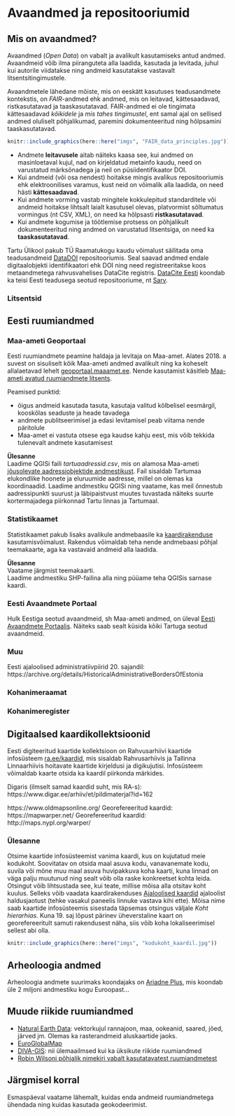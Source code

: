 # Avaandmed ja repositooriumid {#avaandmed}

## Mis on avaandmed?  

Avaandmed (*Open Data*) on vabalt ja avalikult kasutamiseks antud andmed. Avaandmeid võib ilma piiranguteta alla laadida, kasutada ja levitada, juhul kui autorile viidatakse ning andmeid kasutatakse vastavalt litsentsitingimustele.

<!-- Lisada utlib materjale ja muu üldine ülevaade. Andres võib teha.  -->

Avaandmetele lähedane mõiste, mis on eeskätt kasutuses teadusandmete kontekstis, on *FAIR*-andmed ehk andmed, mis on leitavad, kättesaadavad, ristkasutatavad ja taaskasutatavad. FAIR-andmed ei ole tingimata kättesaadavad *kõikidele* ja *mis tahes tingimustel*, ent samal ajal on sellised andmed oluliselt põhjalikumad, paremini dokumenteeritud ning hõlpsamini taaskasutatavad.   

```r
knitr::include_graphics(here::here("imgs", "FAIR_data_principles.jpg"))
```


- Andmete **leitavusele** aitab näiteks kaasa see, kui andmed on masinloetaval kujul, nad on kirjeldatud metainfo kaudu, need on varustatud märksõnadega ja neil on püsiidentifikaator DOI.    
- Kui andmeid (või osa nendest) hoitakse mingis avalikus repositooriumis ehk elektroonilises varamus, kust neid on võimalik alla laadida, on need hästi **kättesaadavad**.   
- Kui andmete vorming vastab mingitele kokkulepitud standarditele või andmeid hoitakse lihtsalt laialt kasutusel olevas, platvormist sõltumatus vormingus (nt CSV, XML), on need ka hõlpsasti **ristkasutatavad**.   
- Kui andmete kogumise ja töötlemise protsess on põhjalikult dokumenteeritud ning andmed on varustatud litsentsiga, on need ka **taaskasutatavad**.   

Tartu Ülikool pakub TÜ Raamatukogu kaudu võimalust säilitada oma teadusandmeid [DataDOI](https://datadoi.ee/) repositooriumis. Seal saavad andmed endale digitaalobjekti identifikaatori ehk DOI ning need registreeritakse koos metaandmetega rahvusvahelises DataCite registris. [DataCite Eesti](http://datacite.ee/datacite.php) koondab ka teisi Eesti teadusega seotud repositooriume, nt [Sarv](http://geokogud.info/).  



### Litsentsid

<!-- Paar sõna sellest, et andmetel peab olema litsents. Vaadata utlib videot või nt github litsentside juhist.  -->



## Eesti ruumiandmed

### Maa-ameti Geoportaal

Eesti ruumiandmete peamine haldaja ja levitaja on Maa-amet. Alates 2018. a suvest on sisuliselt kõik Maa-ameti andmed avalikult ning ka koheselt allalaetavad lehelt [geoportaal.maaamet.ee](https://geoportaal.maaamet.ee/). Nende kasutamist käsitleb [Maa-ameti avatud ruumiandmete litsents](https://geoportaal.maaamet.ee/docs/Avaandmed/ETAK_ruumiandmete_litsentsileping.pdf).

Peamised punktid: 

- õigus andmeid kasutada tasuta, kasutaja valitud kõlbelisel eesmärgil, kooskõlas seaduste ja heade tavadega
- andmete publitseerimisel ja edasi levitamisel peab viitama nende päritolule
- Maa-amet ei vastuta otsese ega kaudse kahju eest, mis võib tekkida tulenevalt andmete kasutamisest

**Ülesanne**  
Laadime QGISi faili *tartuaadressid.csv*, mis on alamosa Maa-ameti [jõusolevate aadressiobjektide andmestikust](https://xgis.maaamet.ee/adsavalik/extracts). Fail sisaldab Tartumaa elukondlike hoonete ja eluruumide aadresse, millel on olemas ka koordinaadid. Laadime andmestiku QGISi ning vaatame, kas meil õnnestub aadressipunkti suurust ja läbipaistvust muutes tuvastada näiteks suurte kortermajadega piirkonnad Tartu linnas ja Tartumaal.  

<!-- lisan siia täpsema juhendi ka-->


### Statistikaamet

Statistikaamet pakub lisaks avalikule andmebaasile ka [kaardirakenduse](https://estat.stat.ee/StatistikaKaart/VKR) kasutamisvõimalust. Rakendus võimaldab teha nende andmebaasi põhjal teemakaarte, aga ka vastavaid andmeid alla laadida.  

<!-- lisa siia screenshot -->
<!-- laadi mingid andmed alla ja proovi saada QGISi? Nt Loendused -> Rahva ja eluruumide loendus -> Eesti emakeelega rahvastik murdekeele oskuse järgi -> Asustusüksus -> Oskab mõnda murret  -->

**Ülesanne**  
Vaatame järgmist teemakaarti.  
<!-- lisa screenshot -->
Laadime andmestiku SHP-failina alla ning püüame teha QGISis sarnase kaardi.  


### Eesti Avaandmete Portaal

Hulk Eestiga seotud avaandmeid, sh Maa-ameti andmed, on üleval [Eesti Avaandmete Portaalis](https://opendata.riik.ee/). Näiteks saab sealt küsida kõiki Tartuga seotud avaandmeid.  

### Muu

Eesti ajaloolised administratiivpiirid 20. sajandil: https://archive.org/details/HistoricalAdministrativeBordersOfEstonia

### Kohanimeraamat

### Kohanimeregister

## Digitaalsed kaardikollektsioonid 

Eesti digiteeritud kaartide kollektsioon on Rahvusarhiivi kaartide infosüsteem [ra.ee/kaardid](http://www.ra.ee/kaardid/), mis sisaldab Rahvusarhiivis ja Tallinna Linnaarhiivis hoitavate kaartide kirjeldusi ja digikujutisi. Infosüsteem võimaldab kaarte otsida ka kaardil piirkonda märkides.


Digaris (ilmselt samad kaardid suht, mis RA-s): https://www.digar.ee/arhiiv/et/pildimaterjal?id=162
<!-- Lisada näiteid teistest riikidest -->

https://www.oldmapsonline.org/
Georefereeritud kaardid: https://mapwarper.net/
Georefereeritud kaardid: http://maps.nypl.org/warper/

### Ülesanne 

Otsime kaartide infosüsteemist vanima kaardi, kus on kujutatud meie kodukoht. Soovitatav on otsida maal asuva kodu, vanavanemate kodu, suvila või mõne muu maal asuva huvipakkuva koha kaarti, kuna linnad on väga palju muutunud ning sealt võib olla raske konkreetset kohta leida. Otsingut võib lihtsustada see, kui teate, millise mõisa alla otsitav koht kuulus. Selleks võib vaadata kaardirakenduses [Ajaloolised kaardid](https://xgis.maaamet.ee/xgis2/page/app/ajalooline) ajaloolist haldusjaotust (tehke vasakul paneelis linnuke vastava kihi ette). Mõisa nime saab kaartide infosüsteemis sisestada täpsemas otsingus väljale *Koht hierarhias*. Kuna 19. saj lõpust pärinev üheverstaline kaart on georefereeritult samuti rakendusest näha, siis võib koha lokaliseerimisel sellest abi olla. 

```r
knitr::include_graphics(here::here("imgs", "kodukoht_kaardil.jpg"))
```


## Arheoloogia andmed

<!-- Andres teeb. Võid mõtteid ja linke lisada -->

Arheoloogia andmete suurimaks koondajaks on [Ariadne Plus](https://ariadne-infrastructure.eu/), mis koondab üle 2 miljoni andmestiku kogu Euroopast...

## Muude riikide ruumiandmed

<!-- Andres teeb. Võid mõtteid ja linke lisada. Tean, et on mingi sait, kust saab kõik riigipiirid, looduse asjade (jõed järved jms), teed jms kätte. otsin üles -->

- [Natural Earth Data](https://www.naturalearthdata.com/): vektorkujul rannajoon, maa, ookeanid, saared, jõed, järved jm. Olemas ka rasterandmeid aluskaartide jaoks.  
- [EuroGlobalMap](https://eurogeographics.org/maps-for-europe/open-data/)  
- [DIVA-GIS](http://www.diva-gis.org/Data): nii ülemaailmsed kui ka üksikute riikide ruumiandmed 
- [Robin Wilsoni põhjalik nimekiri vabalt kasutatavatest ruumiandmetest](http://freegisdata.rtwilson.com/)

<!-- ML lisab hommikul veel -->



<!-- ## Esmaspäeval

Primaarsed andmed: kuidas enda kogutud andmetele koordinaate külge saada?

Käsitsi
EKI kohanimeandmebaas
ajaloolised kohanimed

Geokodeerimine
https://geoportaal.maaamet.ee/est/Teenused/Geokodeerimise-teenus-p440.html
täpsus, kvaliteet

Näiteks kv.ee andmestik (Taivo Pungas): suur andmestik, kus aadressid. 
Kuidas kinnisvarahinnad on aastate jooksul muutunud? Kas on näha mingite piirkondade populaarsuse kasvu nt viimase 10 aasta jooksul?
Võrdle Maa-ameti teenust teiste sarnastega (nt välismaa omadega)

Vastupidine geokodeerimine (koordinaadid kohanimeks)

Andmestike ühendamine (NB! koordinaatide referentsüsteemid) -->

## Järgmisel korral

Esmaspäeval vaatame lähemalt, kuidas enda andmeid ruumiandmetega ühendada ning kuidas kasutada geokodeerimist.  